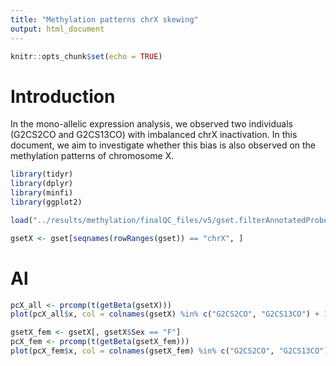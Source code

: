 ```yaml
---
title: "Methylation patterns chrX skewing"
output: html_document
---
```


```r
knitr::opts_chunk$set(echo = TRUE)
```

# Introduction

In the mono-allelic expression analysis, we observed two individuals (G2CS2CO and G2CS13CO) with imbalanced chrX inactivation. In this document, we aim to investigate whether this bias is also observed on the methylation patterns of chromosome X.

```r
library(tidyr)
library(dplyr)
library(minfi)
library(ggplot2)

load("../results/methylation/finalQC_files/v5/gset.filterAnnotatedProbes.Rdata")

gsetX <- gset[seqnames(rowRanges(gset)) == "chrX", ]
```

# Al

```r
pcX_all <- prcomp(t(getBeta(gsetX)))
plot(pcX_all$x, col = colnames(gsetX) %in% c("G2CS2CO", "G2CS13CO") + 1, pch = 16)

gsetX_fem <- gsetX[, gsetX$Sex == "F"]
pcX_fem <- prcomp(t(getBeta(gsetX_fem)))
plot(pcX_fem$x, col = colnames(gsetX_fem) %in% c("G2CS2CO", "G2CS13CO") + 1, pch = 16)

```

